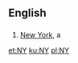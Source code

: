 {{see|ny}}
==English==

==={{Abbreviation}}===
# [[New York]], a {{USstate}}

[[et:NY]]
[[ku:NY]]
[[pl:NY]]